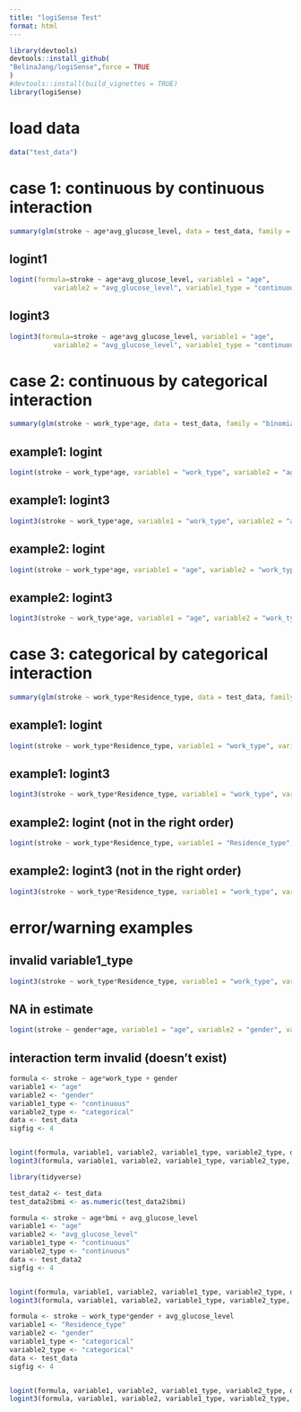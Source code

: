 ```yaml
---
title: "logiSense Test"
format: html
---
```


```r
library(devtools)
devtools::install_github(
"BelinaJang/logiSense",force = TRUE
)
#devtools::install(build_vignettes = TRUE)
library(logiSense)
```

# load data
```r
data("test_data")
```

# case 1: continuous by continuous interaction

```r
summary(glm(stroke ~ age*avg_glucose_level, data = test_data, family = "binomial"))
```

## logint1
```r
logint(formula=stroke ~ age*avg_glucose_level, variable1 = "age", 
           variable2 = "avg_glucose_level", variable1_type = "continuous", variable2_type = "continuous", data = test_data)
```

## logint3
```r
logint3(formula=stroke ~ age*avg_glucose_level, variable1 = "age", 
           variable2 = "avg_glucose_level", variable1_type = "continuous", variable2_type = "continuous", data = test_data)
```

# case 2: continuous by categorical interaction

```r
summary(glm(stroke ~ work_type*age, data = test_data, family = "binomial"))
```
## example1: logint
```r
logint(stroke ~ work_type*age, variable1 = "work_type", variable2 = "age", variable1_type = "categorical", variable2_type = "continuous",data=test_data, sigfig=4)
```
## example1: logint3
```r
logint3(stroke ~ work_type*age, variable1 = "work_type", variable2 = "age", variable1_type = "categorical", variable2_type = "continuous",data=test_data, sigfig=4)
```

## example2: logint
```r
logint(stroke ~ work_type*age, variable1 = "age", variable2 = "work_type", variable1_type = "continuous", variable2_type = "categorical",data=test_data, sigfig=4)
```

## example2: logint3
```r
logint3(stroke ~ work_type*age, variable1 = "age", variable2 = "work_type", variable1_type = "continuous", variable2_type = "categorical",data=test_data, sigfig=4)
```


# case 3: categorical by categorical interaction

```r
summary(glm(stroke ~ work_type*Residence_type, data = test_data, family = "binomial"))
```

## example1: logint
```r
logint(stroke ~ work_type*Residence_type, variable1 = "work_type", variable2 = "Residence_type", variable1_type = "categorical", variable2_type = "categorical",data=test_data, sigfig=4)
```

## example1: logint3
```r
logint3(stroke ~ work_type*Residence_type, variable1 = "work_type", variable2 = "Residence_type", variable1_type = "categorical", variable2_type = "categorical",data=test_data, sigfig=4)
```

## example2: logint (not in the right order)
```r
logint(stroke ~ work_type*Residence_type, variable1 = "Residence_type", variable2 = "work_type", variable1_type = "categorical", variable2_type = "categorical",data=test_data, sigfig=4)
```

## example2: logint3 (not in the right order)
```r
logint3(stroke ~ work_type*Residence_type, variable1 = "work_type", variable2 = "Residence_type", variable1_type = "categorical", variable2_type = "categorical",data=test_data, sigfig=4)
```

# error/warning examples
## invalid variable1_type
```r
logint3(stroke ~ work_type*Residence_type, variable1 = "work_type", variable2 = "Residence_type", variable1_type = "categoricals", variable2_type = "categorical",data=test_data, sigfig=4)
```
## NA in estimate
```r
logint(stroke ~ gender*age, variable1 = "age", variable2 = "gender", variable1_type = "continuous", variable2_type = "categorical",data=test_data, sigfig=4)
```
## interaction term invalid (doesn't exist)
```r
formula <- stroke ~ age*work_type + gender
variable1 <- "age"
variable2 <- "gender"
variable1_type <- "continuous"
variable2_type <- "categorical"
data <- test_data
sigfig <- 4


logint(formula, variable1, variable2, variable1_type, variable2_type, data, sigfig)
logint3(formula, variable1, variable2, variable1_type, variable2_type, data, sigfig)
```

```r
library(tidyverse)

test_data2 <- test_data
test_data2$bmi <- as.numeric(test_data2$bmi)

formula <- stroke ~ age*bmi + avg_glucose_level
variable1 <- "age"
variable2 <- "avg_glucose_level"
variable1_type <- "continuous"
variable2_type <- "continuous"
data <- test_data2
sigfig <- 4


logint(formula, variable1, variable2, variable1_type, variable2_type, data, sigfig)
logint3(formula, variable1, variable2, variable1_type, variable2_type, data, sigfig)
```

```r
formula <- stroke ~ work_type*gender + avg_glucose_level
variable1 <- "Residence_type"
variable2 <- "gender"
variable1_type <- "categorical"
variable2_type <- "categorical"
data <- test_data
sigfig <- 4


logint(formula, variable1, variable2, variable1_type, variable2_type, data, sigfig)
logint3(formula, variable1, variable2, variable1_type, variable2_type, data, sigfig)
```

